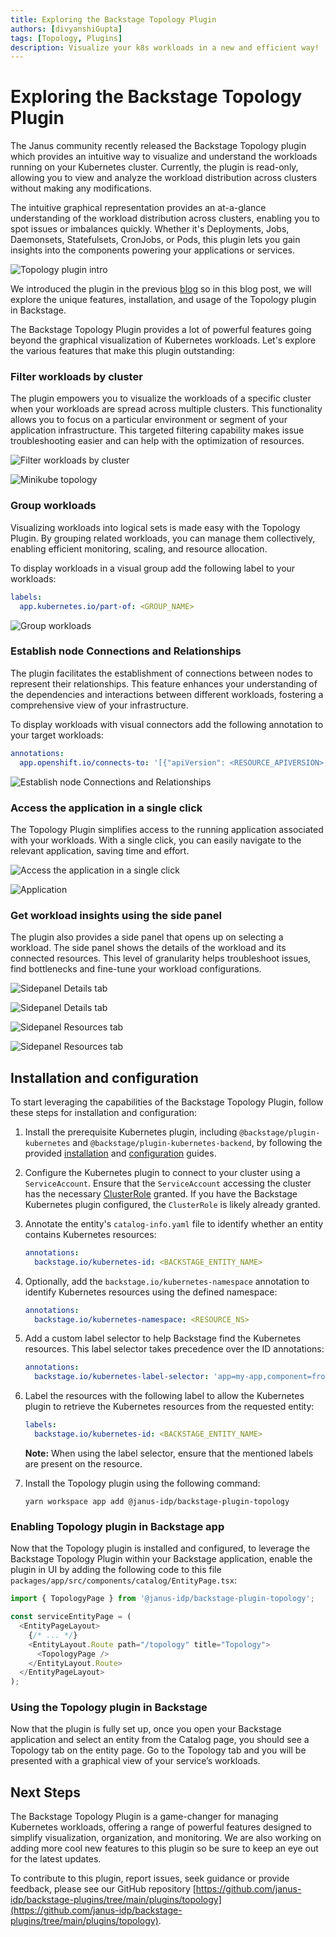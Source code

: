 ```yaml
---
title: Exploring the Backstage Topology Plugin
authors: [divyanshiGupta]
tags: [Topology, Plugins]
description: Visualize your k8s workloads in a new and efficient way!
---
```



<ArchiveBanner />

# Exploring the Backstage Topology Plugin

The Janus community recently released the Backstage Topology plugin which provides an intuitive way to visualize and understand the workloads running on your Kubernetes cluster.
Currently, the plugin is read-only, allowing you to view and analyze the workload distribution across clusters without making any modifications.

The intuitive graphical representation provides an at-a-glance understanding of the workload distribution across clusters, enabling you to spot issues or imbalances quickly. Whether it's Deployments, Jobs, Daemonsets, Statefulsets, CronJobs, or Pods, this plugin lets you gain insights into the components powering your applications or services.

![Topology plugin intro](./topology-plugin-intro.png)

We introduced the plugin in the previous [blog](/blog/2023/03/06/topology/) so in this blog post, we will explore the unique features, installation, and usage of the Topology plugin in Backstage.

The Backstage Topology Plugin provides a lot of powerful features going beyond the graphical visualization of Kubernetes workloads. Let's explore the various features that make this plugin outstanding:

### Filter workloads by cluster

The plugin empowers you to visualize the workloads of a specific cluster when your workloads are spread across multiple clusters. This functionality allows you to focus on a particular environment or segment of your application infrastructure. This targeted filtering capability makes issue troubleshooting easier and can help with the optimization of resources.

![Filter workloads by cluster](./filter-by-cluster.png)

![Minikube topology](./minikube-topology.png)

### Group workloads

Visualizing workloads into logical sets is made easy with the Topology Plugin. By grouping related workloads, you can manage them collectively, enabling efficient monitoring, scaling, and resource allocation.

To display workloads in a visual group add the following label to your workloads:

```yaml
labels:
  app.kubernetes.io/part-of: <GROUP_NAME>
```

![Group workloads](./group-workloads.png)

### Establish node Connections and Relationships

The plugin facilitates the establishment of connections between nodes to represent their relationships. This feature enhances your understanding of the dependencies and interactions between different workloads, fostering a comprehensive view of your infrastructure.

To display workloads with visual connectors add the following annotation to your target workloads:

```yaml
annotations:
  app.openshift.io/connects-to: '[{"apiVersion": <RESOURCE_APIVERSION>,"kind": <RESOURCE_KIND>,"name": <RESOURCE_NAME>}]'
```

![Establish node Connections and Relationships](./visual-connector.png)

### Access the application in a single click

The Topology Plugin simplifies access to the running application associated with your workloads. With a single click, you can easily navigate to the relevant application, saving time and effort.

![Access the application in a single click](./ingress-decorator.png)

![Application](./showcase-website.png)

### Get workload insights using the side panel

The plugin also provides a side panel that opens up on selecting a workload. The side panel shows the details of the workload and its connected resources. This level of granularity helps troubleshoot issues, find bottlenecks and fine-tune your workload configurations.

![Sidepanel Details tab](./sidepanel-details1.png)

![Sidepanel Details tab](./sidepanel-details2.png)

![Sidepanel Resources tab](./sidepanel-resources1.png)

![Sidepanel Resources tab](./sidepanel-resources2.png)

## Installation and configuration

To start leveraging the capabilities of the Backstage Topology Plugin, follow these steps for installation and configuration:

1. Install the prerequisite Kubernetes plugin, including `@backstage/plugin-kubernetes` and `@backstage/plugin-kubernetes-backend`, by following the provided [installation](https://backstage.io/docs/features/kubernetes/installation) and [configuration](https://backstage.io/docs/features/kubernetes/configuration) guides.

2. Configure the Kubernetes plugin to connect to your cluster using a `ServiceAccount`. Ensure that the `ServiceAccount` accessing the cluster has the necessary [ClusterRole](https://backstage.io/docs/features/kubernetes/configuration#role-based-access-control) granted. If you have the Backstage Kubernetes plugin configured, the `ClusterRole` is likely already granted.

3. Annotate the entity's `catalog-info.yaml` file to identify whether an entity contains Kubernetes resources:

   ```yaml
   annotations:
     backstage.io/kubernetes-id: <BACKSTAGE_ENTITY_NAME>
   ```

4. Optionally, add the `backstage.io/kubernetes-namespace` annotation to identify Kubernetes resources using the defined namespace:

   ```yaml
   annotations:
     backstage.io/kubernetes-namespace: <RESOURCE_NS>
   ```

5. Add a custom label selector to help Backstage find the Kubernetes resources. This label selector takes precedence over the ID annotations:

   ```yaml
   annotations:
     backstage.io/kubernetes-label-selector: 'app=my-app,component=front-end'
   ```

6. Label the resources with the following label to allow the Kubernetes plugin to retrieve the Kubernetes resources from the requested entity:

   ```yaml
   labels:
     backstage.io/kubernetes-id: <BACKSTAGE_ENTITY_NAME>
   ```

   **Note:** When using the label selector, ensure that the mentioned labels are present on the resource.

7. Install the Topology plugin using the following command:
   ```console
   yarn workspace app add @janus-idp/backstage-plugin-topology
   ```

### Enabling Topology plugin in Backstage app

Now that the Topology plugin is installed and configured, to leverage the Backstage Topology Plugin within your Backstage application, enable the plugin in UI by adding the following code to this file `packages/app/src/components/catalog/EntityPage.tsx`:

```javascript
import { TopologyPage } from '@janus-idp/backstage-plugin-topology';

const serviceEntityPage = (
  <EntityPageLayout>
    {/* ... */}
    <EntityLayout.Route path="/topology" title="Topology">
      <TopologyPage />
    </EntityLayout.Route>
  </EntityPageLayout>
);
```

### Using the Topology plugin in Backstage

Now that the plugin is fully set up, once you open your Backstage application and select an entity from the Catalog page, you should see a Topology tab on the entity page. Go to the Topology tab and you will be presented with a graphical view of your service’s workloads.

## Next Steps

The Backstage Topology Plugin is a game-changer for managing Kubernetes workloads, offering a range of powerful features designed to simplify visualization, organization, and monitoring. We are also working on adding more cool new features to this plugin so be sure to keep an eye out for the latest updates.

To contribute to this plugin, report issues, seek guidance or provide feedback, please see our GitHub repository [https://github.com/janus-idp/backstage-plugins/tree/main/plugins/topology](https://github.com/janus-idp/backstage-plugins/tree/main/plugins/topology).
